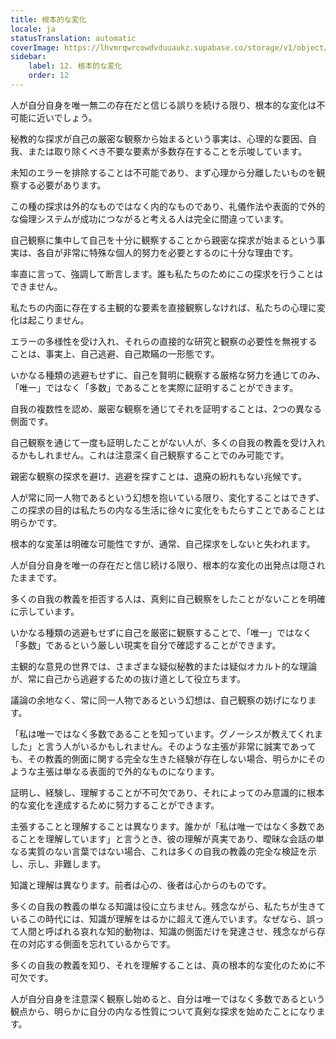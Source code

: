 ```yaml
---
title: 根本的な変化
locale: ja
statusTranslation: automatic
coverImage: https://lhvmrqwrcowdvduuaukz.supabase.co/storage/v1/object/public/strapi-uploads/small_cover-tratado-de-psicologia-revolucionaria.webp-5e15e1cec4e0ebebcde5d7fc7565d8fd.webp
sidebar:
    label: 12. 根本的な変化
    order: 12
---
```

人が自分自身を唯一無二の存在だと信じる誤りを続ける限り、根本的な変化は不可能に近いでしょう。

秘教的な探求が自己の厳密な観察から始まるという事実は、心理的な要因、自我、または取り除くべき不要な要素が多数存在することを示唆しています。

未知のエラーを排除することは不可能であり、まず心理から分離したいものを観察する必要があります。

この種の探求は外的なものではなく内的なものであり、礼儀作法や表面的で外的な倫理システムが成功につながると考える人は完全に間違っています。

自己観察に集中して自己を十分に観察することから親密な探求が始まるという事実は、各自が非常に特殊な個人的努力を必要とするのに十分な理由です。

率直に言って、強調して断言します。誰も私たちのためにこの探求を行うことはできません。

私たちの内面に存在する主観的な要素を直接観察しなければ、私たちの心理に変化は起こりません。

エラーの多様性を受け入れ、それらの直接的な研究と観察の必要性を無視することは、事実上、自己逃避、自己欺瞞の一形態です。

いかなる種類の逃避もせずに、自己を賢明に観察する厳格な努力を通じてのみ、「唯一」ではなく「多数」であることを実際に証明することができます。

自我の複数性を認め、厳密な観察を通じてそれを証明することは、2つの異なる側面です。

自己観察を通じて一度も証明したことがない人が、多くの自我の教義を受け入れるかもしれません。これは注意深く自己観察することでのみ可能です。

親密な観察の探求を避け、逃避を探すことは、退廃の紛れもない兆候です。

人が常に同一人物であるという幻想を抱いている限り、変化することはできず、この探求の目的は私たちの内なる生活に徐々に変化をもたらすことであることは明らかです。

根本的な変革は明確な可能性ですが、通常、自己探求をしないと失われます。

人が自分自身を唯一の存在だと信じ続ける限り、根本的な変化の出発点は隠されたままです。

多くの自我の教義を拒否する人は、真剣に自己観察をしたことがないことを明確に示しています。

いかなる種類の逃避もせずに自己を厳密に観察することで、「唯一」ではなく「多数」であるという厳しい現実を自分で確認することができます。

主観的な意見の世界では、さまざまな疑似秘教的または疑似オカルト的な理論が、常に自己から逃避するための抜け道として役立ちます。

議論の余地なく、常に同一人物であるという幻想は、自己観察の妨げになります。

「私は唯一ではなく多数であることを知っています。グノーシスが教えてくれました」と言う人がいるかもしれません。そのような主張が非常に誠実であっても、その教義的側面に関する完全な生きた経験が存在しない場合、明らかにそのような主張は単なる表面的で外的なものになります。

証明し、経験し、理解することが不可欠であり、それによってのみ意識的に根本的な変化を達成するために努力することができます。

主張することと理解することは異なります。誰かが「私は唯一ではなく多数であることを理解しています」と言うとき、彼の理解が真実であり、曖昧な会話の単なる実質のない言葉ではない場合、これは多くの自我の教義の完全な検証を示し、示し、非難します。

知識と理解は異なります。前者は心の、後者は心からのものです。

多くの自我の教義の単なる知識は役に立ちません。残念ながら、私たちが生きているこの時代には、知識が理解をはるかに超えて進んでいます。なぜなら、誤って人間と呼ばれる哀れな知的動物は、知識の側面だけを発達させ、残念ながら存在の対応する側面を忘れているからです。

多くの自我の教義を知り、それを理解することは、真の根本的な変化のために不可欠です。

人が自分自身を注意深く観察し始めると、自分は唯一ではなく多数であるという観点から、明らかに自分の内なる性質について真剣な探求を始めたことになります。

